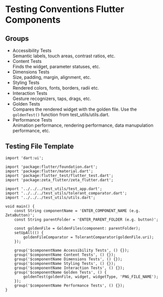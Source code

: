 # Testing Conventions Flutter Components

## Groups

- Accessibility Tests  
  Semantic labels, touch areas, contrast ratios, etc.
- Content Tests  
  Finds the widget, parameter statuses, etc.
- Dimensions Tests  
  Size, padding, margin, alignment, etc.
- Styling Tests  
  Rendered colors, fonts, borders, radii etc.
- Interaction Tests  
  Gesture recognizers, taps, drags, etc.
- Golden Tests  
  Compares the rendered widget with the golden file. Use the `goldenTest()` function from test_utils/utils.dart.
- Performance Tests  
  Animation performance, rendering performance, data manupulation performance, etc.

## Testing File Template

```
import 'dart:ui';

import 'package:flutter/foundation.dart';
import 'package:flutter/material.dart';
import 'package:flutter_test/flutter_test.dart';
import 'package:zeta_flutter/zeta_flutter.dart';

import '../../../test_utils/test_app.dart';
import '../../../test_utils/tolerant_comparator.dart';
import '../../../test_utils/utils.dart';

void main() {
    const String componentName = 'ENTER_COMPONENT_NAME (e.g. ZetaButton)';
    const String parentFolder = 'ENTER_PARENT_FOLDER (e.g. button)';

    const goldenFile = GoldenFiles(component: parentFolder);
    setUpAll(() {
        goldenFileComparator = TolerantComparator(goldenFile.uri);
    });

    group('$componentName Accessibility Tests', () {});
    group('$componentName Content Tests', () {});
    group('$componentName Dimensions Tests', () {});
    group('$componentName Styling Tests', () {});
    group('$componentName Interaction Tests', () {});
    group('$componentName Golden Tests', () {
        goldenTest(goldenFile, widget, widgetType, 'PNG_FILE_NAME');
    });
    group('$componentName Performance Tests', () {});
}
```
